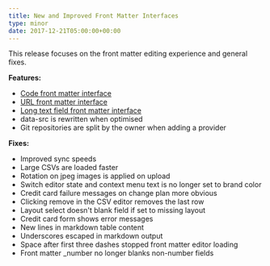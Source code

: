 ```yaml
---
title: New and Improved Front Matter Interfaces
type: minor
date: 2017-12-21T05:00:00+00:00
---
```



This release focuses on the front matter editing experience and general fixes.

**Features:**

* [Code front matter interface](/documentation/edit/interfaces/front-matter-editor/)
* [URL front matter interface](/documentation/edit/interfaces/front-matter-editor/)
* [Long text field front matter interface](/documentation/edit/interfaces/front-matter-editor/)
* data-src is rewritten when optimised
* Git repositories are split by the owner when adding a provider

**Fixes:**

* Improved sync speeds
* Large CSVs are loaded faster
* Rotation on jpeg images is applied on upload
* Switch editor state and context menu text is no longer set to brand color
* Credit card failure messages on change plan more obvious
* Clicking remove in the CSV editor removes the last row
* Layout select doesn't blank field if set to missing layout
* Credit card form shows error messages
* New lines in markdown table content
* Underscores escaped in markdown output
* Space after first three dashes stopped front matter editor loading
* Front matter \_number no longer blanks non-number fields